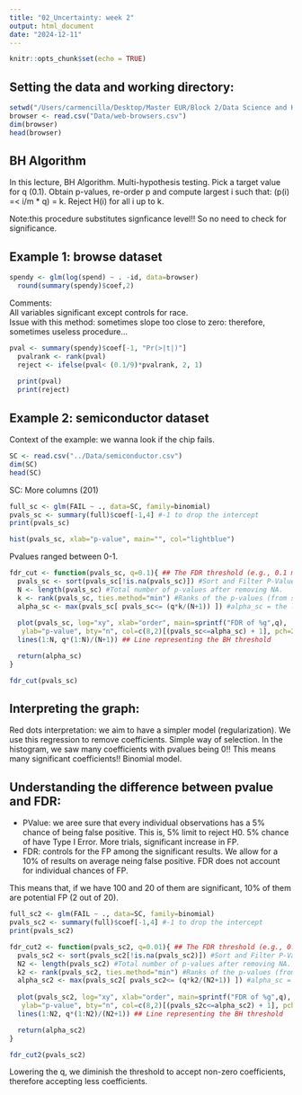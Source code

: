 ```yaml
---
title: "02_Uncertainty: week 2"
output: html_document
date: "2024-12-11"
---
```


```r
knitr::opts_chunk$set(echo = TRUE)
```

## Setting the data and working directory:
```r
setwd("/Users/carmencilla/Desktop/Master EUR/Block 2/Data Science and HR Analytics/FEM11213-Coronas/")
browser <- read.csv("Data/web-browsers.csv")
dim(browser)
head(browser)
```
## BH Algorithm 
In this lecture, BH Algorithm.
Multi-hypothesis testing. Pick a target value for q (0.1). Obtain p-values, re-order p and compute largest i such that: 
(p(i) =< i/m * q) = k. Reject H(i) for all i up to k. 

Note:this procedure substitutes signficance level!! So no need to check for significance. 

## Example 1: browse dataset

```r
spendy <- glm(log(spend) ~ . -id, data=browser)
  round(summary(spendy)$coef,2)
```
Comments:  
All variables significant except controls for race.  
Issue with this method: sometimes slope too close to zero: therefore, sometimes useless procedure... 


```r
pval <- summary(spendy)$coef[-1, "Pr(>|t|)"]
  pvalrank <- rank(pval)
  reject <- ifelse(pval< (0.1/9)*pvalrank, 2, 1) 
  
  print(pval)
  print(reject)
```


## Example 2: semiconductor dataset
Context of the example: we wanna look if the chip fails. 

```r
SC <- read.csv("../Data/semiconductor.csv")
dim(SC)
head(SC)
```

SC: More columns (201)

```r
full_sc <- glm(FAIL ~ ., data=SC, family=binomial)
pvals_sc <- summary(full)$coef[-1,4] #-1 to drop the intercept
print(pvals_sc)
```

```r
hist(pvals_sc, xlab="p-value", main="", col="lightblue")
```

Pvalues ranged between 0-1. 

```r
fdr_cut <- function(pvals_sc, q=0.1){ ## The FDR threshold (e.g., 0.1 means a 10% FDR is allowed).
  pvals_sc <- sort(pvals_sc[!is.na(pvals_sc)]) #Sort and Filter P-Values: essential for the BH algorithm!!
  N <- length(pvals_sc) #Total number of p-values after removing NA.
  k <- rank(pvals_sc, ties.method="min") #Ranks of the p-values (from smallest to largest). Assigns the smallest rank to tied values.
  alpha_sc <- max(pvals_sc[ pvals_sc<= (q*k/(N+1)) ]) #alpha_sc = the largest p-value below the BH-adjusted threshold. BH condition!! 
  
  plot(pvals_sc, log="xy", xlab="order", main=sprintf("FDR of %g",q),  ## log-log plot to visualize results!!
   ylab="p-value", bty="n", col=c(8,2)[(pvals_sc<=alpha_sc) + 1], pch=20)
  lines(1:N, q*(1:N)/(N+1)) ## Line representing the BH threshold

  return(alpha_sc)
}

fdr_cut(pvals_sc)
```
## Interpreting the graph: 
  Red dots interpretation: we aim to have a simpler model (regularization). We use this regression to remove coefficients. Simple way of selection. 
  In the histogram, we saw many coefficients with pvalues being 0!! This means many significant coefficients!!
  Binomial model. 

## Understanding the difference between pvalue and FDR:
  - PValue: we aree sure that every individual observations has a 5% chance of being false positive. This is, 5% limit
  to reject H0. 5% chance of have Type I Error. More trials, significant increase in FP. 
  - FDR: controls for the FP among the significant results. We allow for a 10% of results on average neing false
  positive. FDR does not account for individual chances of FP. 
  
  This means that, if we have 100 and 20 of them are significant, 10% of them are potential FP (2 out of 20). 

```r
full_sc2 <- glm(FAIL ~ ., data=SC, family=binomial)
pvals_sc2 <- summary(full)$coef[-1,4] #-1 to drop the intercept
print(pvals_sc2)
```

```r
fdr_cut2 <- function(pvals_sc2, q=0.01){ ## The FDR threshold (e.g., 0.1 means a 10% FDR is allowed).
  pvals_sc2 <- sort(pvals_sc2[!is.na(pvals_sc2)]) #Sort and Filter P-Values: essential for the BH algorithm!!
  N2 <- length(pvals_sc2) #Total number of p-values after removing NA.
  k2 <- rank(pvals_sc2, ties.method="min") #Ranks of the p-values (from smallest to largest). Assigns the smallest rank to tied values.
  alpha_sc2 <- max(pvals_sc2[ pvals_sc2<= (q*k2/(N2+1)) ]) #alpha_sc = the largest p-value below the BH-adjusted threshold. BH condition!! 
  
  plot(pvals_sc2, log="xy", xlab="order", main=sprintf("FDR of %g",q),  ## log-log plot to visualize results!!
   ylab="p-value", bty="n", col=c(8,2)[(pvals_s2c<=alpha_sc2) + 1], pch=20)
  lines(1:N2, q*(1:N2)/(N2+1)) ## Line representing the BH threshold

  return(alpha_sc2)
}

fdr_cut2(pvals_sc2)
```

Lowering the q, we diminish the threshold to accept non-zero coefficients, therefore accepting less coefficients. 